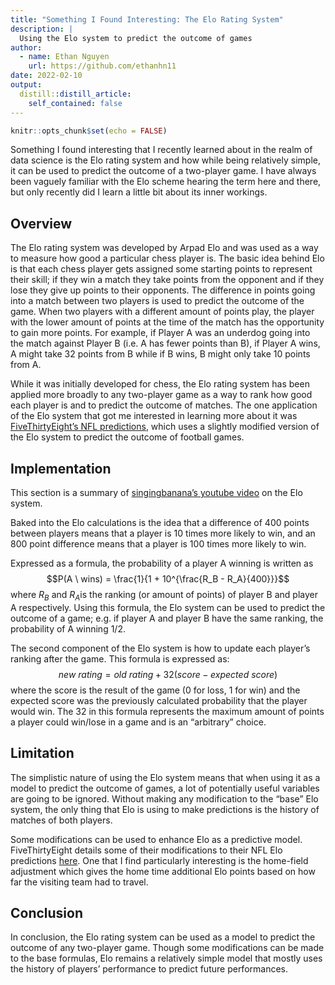 ```yaml
---
title: "Something I Found Interesting: The Elo Rating System"
description: |
  Using the Elo system to predict the outcome of games
author:
  - name: Ethan Nguyen
    url: https://github.com/ethanhn11
date: 2022-02-10
output:
  distill::distill_article:
    self_contained: false
---
```



```r
knitr::opts_chunk$set(echo = FALSE)
```

Something I found interesting that I recently learned about in the realm of data science is the Elo rating system and how while being relatively simple, it can be used to predict the outcome of a two-player game. I have always been vaguely familiar with the Elo scheme hearing the term here and there, but only recently did I learn a little bit about its inner workings.

## Overview

The Elo rating system was developed by Arpad Elo and was used as a way to measure how good a particular chess player is. The basic idea behind Elo is that each chess player gets assigned some starting points to represent their skill; if they win a match they take points from the opponent and if they lose they give up points to their opponents. The difference in points going into a match between two players is used to predict the outcome of the game. When two players with a different amount of points play, the player with the lower amount of points at the time of the match has the opportunity to gain more points. For example, if Player A was an underdog going into the match against Player B (i.e. A has fewer points than B), if Player A wins, A might take 32 points from B while if B wins, B might only take 10 points from A. 

While it was initially developed for chess, the Elo rating system has been applied more broadly to any two-player game as a way to rank how good each player is and to predict the outcome of matches. The one application of the Elo system that got me interested in learning more about it was [FiveThirtyEight's NFL predictions](https://projects.fivethirtyeight.com/2021-nfl-predictions/), which uses a slightly modified version of the Elo system to predict the outcome of football games.

## Implementation

This section is a summary of [singingbanana's youtube video](https://www.youtube.com/watch?v=AsYfbmp0To0) on the Elo system.

Baked into the Elo calculations is the idea that a difference of 400 points between players means that a player is 10 times more likely to win, and an 800 point difference means that a player is 100 times more likely to win.

Expressed as a formula, the probability of a player A winning is written as
$$P(A \ wins) = \frac{1}{1 + 10^{\frac{R_B - R_A}{400}}}$$
where $R_B$ and $R_A$is the ranking (or amount of points) of player B and player A respectively. Using this formula, the Elo system can be used to predict the outcome of a game; e.g. if player A and player B have the same ranking, the probability of A winning 1/2.

The second component of the Elo system is how to update each player's ranking after the game. This formula is expressed as: 
$$new \ rating = old \ rating + 32(score - expected \ score)$$
where the score is the result of the game (0 for loss, 1 for win) and the expected score was the previously calculated probability that the player would win. The 32 in this formula represents the maximum amount of points a player could win/lose in a game and is an "arbitrary" choice.

## Limitation

The simplistic nature of using the Elo system means that when using it as a model to predict the outcome of games, a lot of potentially useful variables are going to be ignored. Without making any modification to the "base" Elo system, the only thing that Elo is using to make predictions is the history of matches of both players.

Some modifications can be used to enhance Elo as a predictive model. FiveThirtyEight details some of their modifications to their NFL Elo predictions [here](https://fivethirtyeight.com/methodology/how-our-nfl-predictions-work/). One that I find particularly interesting is the home-field adjustment which gives the home time additional Elo points based on how far the visiting team had to travel.

## Conclusion

In conclusion, the Elo rating system can be used as a model to predict the outcome of any two-player game. Though some modifications can be made to the base formulas, Elo remains a relatively simple model that mostly uses the history of players' performance to predict future performances. 
  

